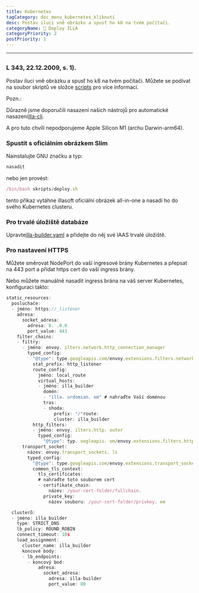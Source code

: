 ```yaml
---
title: Kubernetes
tagCategory: doc_menu_kubernetes_kliknutí
desc: Postav iluci vně obrázku a spusť ho k8 na tvém počítači.
categoryName: 👷 Deploy ILLA
categoryPriority: 2
postPriority: 1
---
```


* * *

## <h2 hidden>Kubernetes</h2>

### L 343, 22.12.2009, s. 1).

Postav iluci vně obrázku a spusť ho k8 na tvém počítači. Můžete se podívat na soubor skriptů ve složce [scripts](https://github.com/illacloud/deploy-illa-manually/blob/main/kubernetes/scripts) pro více informací.

Pozn.:

Důrazně jsme doporučili nasazení našich nástrojů pro automatické nasazení[illa-cli](https://github.com/illacloud/illa).

A pro tuto chvíli nepodporujeme Apple Silicon M1 (archu Darwin-arm64).

### Spustit s oficiálním obrázkem Slim

Nainstalujte GNU značku a typ:

```jsx
nasadit
```

nebo jen provést:

```jsx
/bin/bash skripts/deploy.sh
```

tento příkaz vytáhne illasoft oficiální obrázek all-in-one a nasadí ho do svého Kubernetes clusteru.

### Pro trvalé úložiště databáze

Upravte[illa-builder.yaml](https://github.com/illacloud/deploy-illa-manually/blob/main/kubernetes/illa-builder.yaml) a přidejte do něj své IAAS trvalé úložiště.

### Pro nastavení HTTPS

Můžete směrovat NodePort do vaší ingresové brány Kubernetes a přepsat na 443 port a přidat https cert do vaší ingress brány.

Nebo můžete manuálně nasadit ingress brána na váš server Kubernetes, konfiguraci takto:

```jsx
static_resources:
  posluchače:
  - jméno: https://_listener
    adresa:
      socket_adresa:
        adresa: 0. .0.0
        port_value: 443
    filter_chains:
    - filtry:
      - jméno: envoy. ilters.network.http_connection_manager
        typed_config:
          "@type": type.googleapis.com/envoy.extensions.filters.network.http_connection_manager.v3. ttpConnectionManager
          stat_prefix: http_listener
          route_config:
            jméno: local_route
            virtual_hosts:
            - jméno: illa_builder
              domén:
              - "illa. urdomian. om" # nahraďte Vaší doménou
              tras:
              - shoda:
                  prefix: "/"route:
                  cluster: illa_builder
          http_filters:
          - jméno: envoy. ilters.http. outer
            typed_config:
              "@type": typ. oogleapis. om/envoy.extensions.filters.http.router.v3.Router
      transport_socket:
        název: envoy.transport_sockets. ls
        typed_config:
          "@type": type.googleapis.com/envoy.extensions.transport_sockets.tls.v3. ownstreamTlsContext
          common_tls_context:
            tls_certificates:
            # nahraďte toto souborem cert
            - certifikate_chain:
                název: /your-cert-folder/fullchain.
              private_key:
                název souboru: /your-cert-folder/privkey. em

  clusterů:
  - jméno: illa_builder
    type: STRICT_DNS
    lb_policy: ROUND_ROBIN
    connect_timeout: 10s
    load_assignment:
      cluster_name: illa_builder
      koncové body:
      - lb_endpoints:
        - koncový bod:
            adresa:
              socket_adresa:
                adresa: illa-builder
                port_value: 80
```
